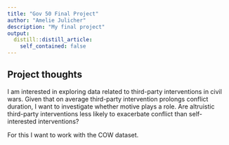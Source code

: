 ```yaml
---
title: "Gov 50 Final Project"
author: "Amelie Julicher"
description: "My final project"
output:
  distill::distill_article:
    self_contained: false
---
```




## Project thoughts

I am interested in exploring data related to third-party interventions in civil wars. Given that on average third-party intervention prolongs conflict duration, I want to investigate whether motive plays a role. Are altruistic third-party interventions less likely to exacerbate conflict than self-interested interventions? 

For this I want to work with the COW dataset. 